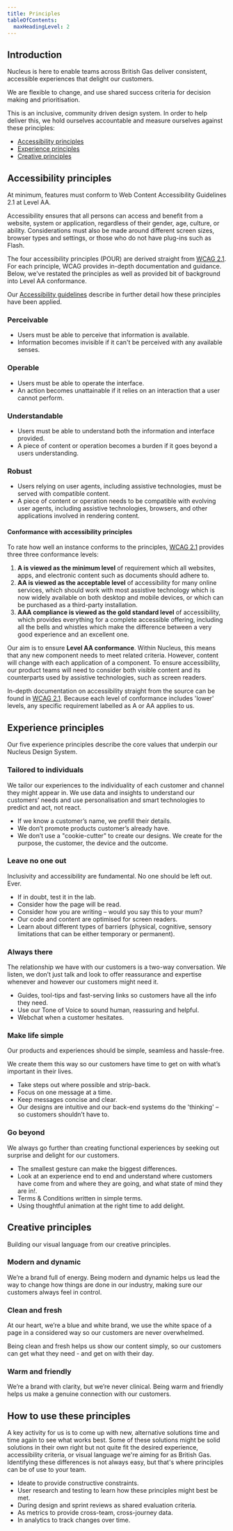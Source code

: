 ```yaml
---
title: Principles
tableOfContents:
  maxHeadingLevel: 2
---
```


## Introduction

<div class="purpose">
Nucleus is here to enable teams across British Gas deliver consistent, accessible experiences that delight our customers.
</div>

We are flexible to change, and use shared success criteria for decision making and prioritisation.

This is an inclusive, community driven design system. In order to help deliver this, we hold ourselves accountable and measure ourselves against these principles:

- [Accessibility principles](#accessibility-principles)
- [Experience principles](#experience-principles)
- [Creative principles](#creative-principles)

## Accessibility principles

At minimum, features must conform to Web Content Accessibility Guidelines 2.1 at Level AA.

Accessibility ensures that all persons can access and benefit from a website, system or application, regardless of their gender, age, culture, or ability. Considerations must also be made around different screen sizes, browser types and settings, or those who do not have plug-ins such as Flash.

The four accessibility principles (POUR) are derived straight from [WCAG 2.1](https://www.w3.org/TR/WCAG21/). For each principle, WCAG provides in-depth documentation and guidance. Below, we've restated the principles as well as provided bit of background into Level AA conformance.

Our [Accessibility guidelines](../accessibility) describe in further detail how these principles have been applied.

### Perceivable

- Users must be able to perceive that information is available.
- Information becomes invisible if it can't be perceived with any available senses.

### Operable

- Users must be able to operate the interface.
- An action becomes unattainable if it relies on an interaction that a user cannot perform.

### Understandable

- Users must be able to understand both the information and interface provided.
- A piece of content or operation becomes a burden if it goes beyond a users understanding.

### Robust

- Users relying on user agents, including assistive technologies, must be served with compatible content.
- A piece of content or operation needs to be compatible with evolving user agents, including assistive technologies, browsers, and other applications involved in rendering content.
  
#### Conformance with accessibility principles

To rate how well an instance conforms to the principles, [WCAG 2.1](https://www.w3.org/TR/WCAG21/#perceivable) provides three three conformance levels:

1. **A is viewed as the minimum level** of requirement which all websites, apps, and electronic content such as documents should adhere to.
2. **AA is viewed as the acceptable level** of accessibility for many online services, which should work with most assistive technology which is now widely available on both desktop and mobile devices, or which can be purchased as a third-party installation.
3. **AAA compliance is viewed as the gold standard level** of accessibility, which provides everything for a complete accessible offering, including all the bells and whistles which make the difference between a very good experience and an excellent one.

Our aim is to ensure **Level AA conformance**. Within Nucleus, this means that any new component needs to meet related criteria. However, content will change with each application of a component. To ensure accessibility, our product teams will need to consider both visible content and its counterparts used by assistive technologies, such as screen readers.

In-depth documentation on accessibility straight from the source can be found in [WCAG 2.1](https://www.w3.org/TR/WCAG21/#location). Because each level of conformance includes 'lower' levels, any specific requirement labelled as A or AA applies to us.

## Experience principles

Our five experience principles describe the core values that underpin our Nucleus Design System.

### Tailored to individuals

We tailor our experiences to the individuality of each customer and channel they might appear in. We use data and insights to understand our customers’ needs and use personalisation and smart technologies to predict and act, not react.

- If we know a customer’s name, we prefill their details.
- We don’t promote products customer’s already have.
- We don’t use a "cookie-cutter" to create our designs. We create for the purpose, the customer, the device and the outcome.

### Leave no one out

Inclusivity and accessibility are fundamental. No one should be left out. Ever.

- If in doubt, test it in the lab.
- Consider how the page will be read.
- Consider how you are writing – would you say this to your mum?
- Our code and content are optimised for screen readers.
- Learn about different types of barriers (physical, cognitive, sensory limitations that can be either temporary or permanent).

### Always there

The relationship we have with our customers is a two-way conversation. We listen, we don’t just talk and look to offer reassurance and expertise whenever and however our customers might need it.

- Guides, tool-tips and fast-serving links so customers have all the info they need.
- Use our Tone of Voice to sound human, reassuring and helpful.
- Webchat when a customer hesitates.

### Make life simple

Our products and experiences should be simple, seamless and hassle-free.

We create them this way so our customers have time to get on with what’s important in their lives.

- Take steps out where possible and strip-back.
- Focus on one message at a time.
- Keep messages concise and clear.
- Our designs are intuitive and our back-end systems do the 'thinking' – so customers shouldn’t have to.

### Go beyond

We always go further than creating functional experiences by seeking out surprise and delight for our customers.

- The smallest gesture can make the biggest differences.
- Look at an experience end to end and understand where customers have come from and where they are going, and what state of mind they are in!.
- Terms & Conditions written in simple terms.
- Using thoughtful animation at the right time to add delight.

## Creative principles

Building our visual language from our creative principles.

### Modern and dynamic

We’re a brand full of energy. Being modern and dynamic helps us lead the way to change how things are done in our industry, making sure our customers always feel in control.

### Clean and fresh

At our heart, we’re a blue and white brand, we use the white space of a page in a considered way so our customers are never overwhelmed.

Being clean and fresh helps us show our content simply, so our customers can get what they need - and get on with their day.

### Warm and friendly

We’re a brand with clarity, but we’re never clinical. Being warm and friendly helps us make a genuine connection with our customers.

## How to use these principles

A key activity for us is to come up with new, alternative solutions time and time again to see what works best. Some of these solutions might be solid solutions in their own right but not quite fit the desired experience, accessibility criteria, or visual language we're aiming for as British Gas. Identifying these differences is not always easy, but that's where principles can be of use to your team.

- Ideate to provide constructive constraints.
- User research and testing to learn how these principles might best be met.
- During design and sprint reviews as shared evaluation criteria.
- As metrics to provide cross-team, cross-journey data.
- In analytics to track changes over time.
